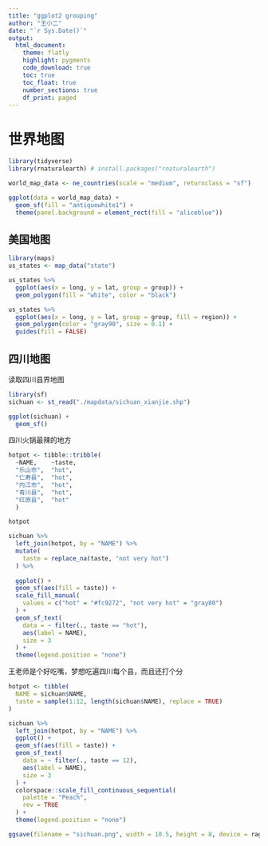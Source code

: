 ```yaml
---
title: "ggplot2 grouping"
author: "王小二"
date: "`r Sys.Date()`"
output: 
  html_document:
    theme: flatly
    highlight: pygments
    code_download: true
    toc: true
    toc_float: true
    number_sections: true
    df_print: paged
---
```




# 世界地图

```r
library(tidyverse)
library(rnaturalearth) # install.packages("rnaturalearth")

world_map_data <- ne_countries(scale = "medium", returnclass = "sf")

ggplot(data = world_map_data) +
  geom_sf(fill = "antiquewhite1") +
  theme(panel.background = element_rect(fill = "aliceblue"))
```


## 美国地图
```r
library(maps)
us_states <- map_data("state")

us_states %>% 
  ggplot(aes(x = long, y = lat, group = group)) + 
  geom_polygon(fill = "white", color = "black")
```


```r
us_states %>% 
  ggplot(aes(x = long, y = lat, group = group, fill = region)) + 
  geom_polygon(color = "gray90", size = 0.1) + 
  guides(fill = FALSE)
```



## 四川地图

读取四川县界地图
```r
library(sf)
sichuan <- st_read("./mapdata/sichuan_xianjie.shp")

ggplot(sichuan) + 
  geom_sf() 
```

四川火锅最辣的地方
```r
hotpot <- tibble::tribble(
  ~NAME,    ~taste,
  "乐山市",  "hot",
  "仁寿县",  "hot",
  "内江市",  "hot",
  "青川县",  "hot",
  "红原县",  "hot"
  )

hotpot
```

```r
sichuan %>%
  left_join(hotpot, by = "NAME") %>%
  mutate(
    taste = replace_na(taste, "not very hot")
  ) %>%
  
  ggplot() +
  geom_sf(aes(fill = taste)) +
  scale_fill_manual(
    values = c("hot" = "#fc9272", "not very hot" = "gray80")
  ) +
  geom_sf_text(
    data = ~ filter(., taste == "hot"),
    aes(label = NAME),
    size = 3
  ) +
  theme(legend.position = "none")
```


王老师是个好吃嘴，梦想吃遍四川每个县，而且还打个分
```r
hotpot <- tibble(
  NAME = sichuan$NAME,
  taste = sample(1:12, length(sichuan$NAME), replace = TRUE)
)
```

```r
sichuan %>%
  left_join(hotpot, by = "NAME") %>%
  ggplot() +
  geom_sf(aes(fill = taste)) +
  geom_sf_text(
    data = ~ filter(., taste == 12),
    aes(label = NAME),
    size = 3
  ) +
  colorspace::scale_fill_continuous_sequential(
    palette = "Peach",
    rev = TRUE
  ) +
  theme(legend.position = "none")
```


```r
ggsave(filename = "sichuan.png", width = 10.5, height = 8, device = ragg::agg_png, dpi = 300)
```

